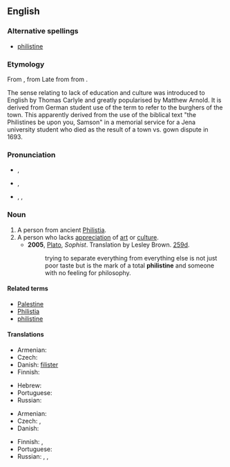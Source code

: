 {{also|philistine}}
==English==
{{wikipedia|Philistines|mul=Philistinism}}

===Alternative spellings===
* [[philistine]]

===Etymology===
From {{LL.}} {{term|Philistinus|lang=la}}, from Late {{etyl|grc|en}} {{term|Φυλιστῖνοι|tr=Phulistinoi|lang=grc|sc=polytonic}} from {{etyl|he|en}} {{term|פלשתים|tr=P'lishtim|lang=he|sc=Hebr}} from {{term|פלשת||Philistia|tr=P'leshet|lang=he|sc=Hebr}} {{rfscript|Hebrew|Could we get some vowel marks?}}.

The sense relating to lack of education and culture was introduced to English by Thomas Carlyle and greatly popularised by Matthew Arnold. It is derived from German student use of the term {{term|Philister||lang=de}} to refer to the burghers of the town. This apparently derived from the use of the biblical text "the Philistines be upon you, Samson" in a memorial service for a Jena university student who died as the result of a town vs. gown dispute in 1693.

===Pronunciation===
* {{a|UK}} {{IPA|/ˈfɪl.ɪ.staɪn/}}, {{SAMPA|/"fIl.I.staIn/}}
* {{a|US}} {{IPA|/ˈfɪl.ɪ.staɪn/|/ˈfɪl.ə.stin/|/fɪˈlɪ.stin/}}, {{SAMPA|/"fIl.I.staIn/|/"fIl.@.stin/|/fI"lI.stin/}}
* {{audio|en-us-Philistine.ogg|Audio (US)}}, {{audio|en-us-Philistine-3.ogg|Audio (US)}}, {{audio|en-us-Philistine-3.ogg|Audio (US)}}

===Noun===
{{en-noun}}

# A person from ancient [[Philistia]].
# A person who lacks [[appreciation]] of [[art]] or [[culture]].
#* '''2005''', [[w:Plato|Plato]], ''Sophist''.  Translation by Lesley Brown. [[w:Stephanus pagination|259d]].
#*: trying to separate everything from everything else is not just poor taste but is the mark of a total '''philistine''' and someone with no feeling for philosophy.

====Related terms====
* [[Palestine]]
* [[Philistia]]
* [[philistine]]

====Translations====
{{trans-top|person from Philistia}}
* Armenian: {{t|hy|փղշտացի|sc=Armn|tr=p'ġštac'i}}
* Czech: {{t-|cs|Filištín|m}}
* Danish: [[filister]]
* Finnish: {{t|fi|filistealainen}}
{{trans-mid}}
* Hebrew: {{he-translation|פלשתי|P"lishti}} {{m}}
* Portuguese: {{t-|pt|filisteu|m}}
* Russian: {{t|ru|филистимлянин|m|sc=Cyrl|tr=filistíml'anin}}
{{trans-bottom}}

{{trans-top|person lacking appreciation of culture}}
* Armenian: {{t|hy|փղշտացի|sc=Armn|tr=p'ġštac'i}}
* Czech: {{t-|cs|barbar|m}}, {{t-|cs|šosák|m}}
* Danish: {{t-|da|spidsborger}}
{{trans-mid}}
* Finnish: {{t|fi|moukka}}, {{t|fi|filisteri}}
* Portuguese: {{t-|pt|filisteu|m}}
* Russian: {{t|ru|филистер|m|sc=Cyrl|tr=filíst'er}}, {{t|ru|обыватель|m|sc=Cyrl|tr=obyvát'el'}}, {{t|ru|мещанин|m|sc=Cyrl|tr=m'eš'anín}}
{{trans-bottom}}